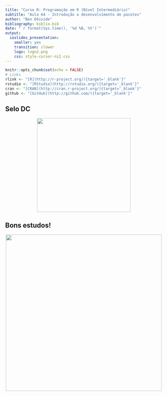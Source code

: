 ```yaml
---
title: "Curso R: Programação em R (Nível Intermediário)"
subtitle: "Aula 64 - Introdução a desenvolvimento de pacotes"
author: "Ben Dêivide"
bibliography: biblio.bib
date: "`r format(Sys.time(), '%d %B, %Y')`"
output: 
  ioslides_presentation: 
    smaller: yes
    transition: slower
    logo: logo2.png
    css: style-cursor-ni2.css
---
```


```r
knitr::opts_chunk$set(echo = FALSE)
# Links
rlink <- "[R](http://r-project.org/){target='_blank'}"
rstudio <- "[RStudio](http://rstudio.org/){target='_blank'}"
cran <- "[CRAN](http://cran.r-project.org/){target='_blank'}"
github <- "[GitHub](http://github.com/){target='_blank'}"
```


<!--
YAML:
date: "`r format(Sys.time(), '%d %B, %Y')`"
=====
APRESENTACAO:

Inserir nas secoes:
{data-background=boards.jpg data-background-size=cover}
-->


## Selo DC

<center>
[![](SeloDC-preto.png){height=300 width=300}](https://bendeivide.github.io/dc/){target="_blank"}
</center>


## Bons estudos!

<center>
[![](logo2.png){height=500 width=500}](https://bendeivide.github.io/courses/cursor/){target="_blank"}
</center>
